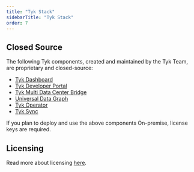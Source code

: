 ```yaml
---
title: "Tyk Stack"
sidebarTitle: "Tyk Stack"
order: 7
---
```



<OssProductListInclude/>

## Closed Source

The following Tyk components, created and maintained by the Tyk Team, are proprietary and closed-source:

* [Tyk Dashboard](/docs3/5.8/tyk-dashboard)
* [Tyk Developer Portal](/docs3/5.8/tyk-developer-portal)
* [Tyk Multi Data Center Bridge](/docs3/5.8/api-management/mdcb#managing-geographically-distributed-gateways-to-minimize-latency-and-protect-data-sovereignty)
* [Universal Data Graph](/docs3/5.8/api-management/data-graph#overview)
* [Tyk Operator](/docs3/5.8/api-management/automations/operator#what-is-tyk-operator)
* [Tyk Sync](/docs3/5.8/api-management/automations/sync)

If you plan to deploy and use the above components On-premise, license keys are required.

## Licensing
Read more about licensing [here](/docs3/5.8/apim#licensing).